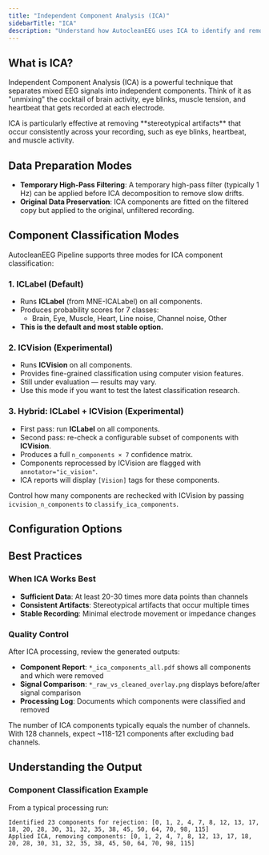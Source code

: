 ```yaml
---
title: "Independent Component Analysis (ICA)"
sidebarTitle: "ICA"
description: "Understand how AutocleanEEG uses ICA to identify and remove artifacts like eye blinks, muscle activity, and heartbeat from EEG data."
---
```


## What is ICA?

Independent Component Analysis (ICA) is a powerful technique that separates mixed EEG signals into independent components. Think of it as "unmixing" the cocktail of brain activity, eye blinks, muscle tension, and heartbeat that gets recorded at each electrode.

<Info>
ICA is particularly effective at removing **stereotypical artifacts** that occur consistently across your recording, such as eye blinks, heartbeat, and muscle activity.
</Info>

## Data Preparation Modes
- **Temporary High-Pass Filtering**: A temporary high-pass filter (typically 1 Hz) can be applied before ICA decomposition to remove slow drifts.  
- **Original Data Preservation**: ICA components are fitted on the filtered copy but applied to the original, unfiltered recording.

## Component Classification Modes

AutocleanEEG Pipeline supports three modes for ICA component classification:

### 1. ICLabel (**Default**)
- Runs **ICLabel** (from MNE-ICALabel) on all components.
- Produces probability scores for 7 classes:
  - Brain, Eye, Muscle, Heart, Line noise, Channel noise, Other
- **This is the default and most stable option.**

### 2. ICVision (**Experimental**)
- Runs **ICVision** on all components.
- Provides fine-grained classification using computer vision features.
- Still under evaluation — results may vary.
- Use this mode if you want to test the latest classification research.

### 3. Hybrid: ICLabel + ICVision (**Experimental**)
- First pass: run **ICLabel** on all components.
- Second pass: re-check a configurable subset of components with **ICVision**.
- Produces a full `n_components × 7` confidence matrix.
- Components reprocessed by ICVision are flagged with `annotator="ic_vision"`.
- ICA reports will display `[Vision]` tags for these components.

<Tip>
Control how many components are rechecked with ICVision by passing  
<code>icvision_n_components</code> to <code>classify_ica_components</code>.
</Tip>

## Configuration Options

## Best Practices

### When ICA Works Best
- **Sufficient Data**: At least 20-30 times more data points than channels
- **Consistent Artifacts**: Stereotypical artifacts that occur multiple times
- **Stable Recording**: Minimal electrode movement or impedance changes

### Quality Control
After ICA processing, review the generated outputs:
- **Component Report**: `*_ica_components_all.pdf` shows all components and which were removed
- **Signal Comparison**: `*_raw_vs_cleaned_overlay.png` displays before/after signal comparison
- **Processing Log**: Documents which components were classified and removed

<Tip>
The number of ICA components typically equals the number of channels. With 128 channels, expect ~118-121 components after excluding bad channels.
</Tip>

## Understanding the Output

### Component Classification Example
From a typical processing run:
```
Identified 23 components for rejection: [0, 1, 2, 4, 7, 8, 12, 13, 17, 18, 20, 28, 30, 31, 32, 35, 38, 45, 50, 64, 70, 98, 115]
Applied ICA, removing components: [0, 1, 2, 4, 7, 8, 12, 13, 17, 18, 20, 28, 30, 31, 32, 35, 38, 45, 50, 64, 70, 98, 115]
```
